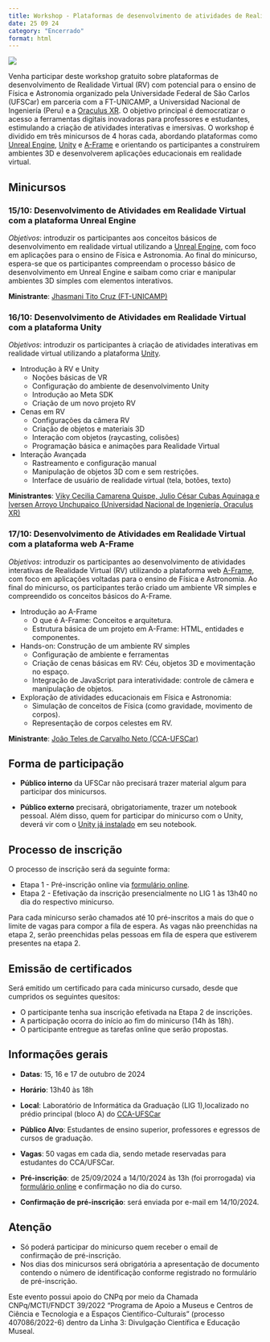 ```yaml
---
title: Workshop - Plataformas de desenvolvimento de atividades de Realidade Virtual para o Ensino de Física e Astronomia
date: 25 09 24
category: "Encerrado" 
format: html
---
```


![](workshoVR.webp)

Venha participar deste workshop gratuito sobre plataformas de desenvolvimento de Realidade Virtual (RV) com potencial para o ensino de Física e Astronomia organizado pela Universidade Federal de São Carlos (UFSCar) em parceria com a FT-UNICAMP, a Universidad Nacional de Ingeniería (Peru) e a [Oraculus XR](https://oraculusxr.com/). O objetivo principal é democratizar o acesso a ferramentas digitais inovadoras para professores e estudantes, estimulando a criação de atividades interativas e imersivas. O workshop é dividido em três minicursos de 4 horas cada, abordando plataformas como [Unreal Engine](https://www.unrealengine.com/pt-BR), [Unity](https://unity.com/pt) e [A-Frame](https://aframe.io/) e orientando os participantes a construírem ambientes 3D e desenvolverem aplicações educacionais em realidade virtual.

## Minicursos

### 15/10: Desenvolvimento de Atividades em Realidade Virtual com a plataforma Unreal Engine

*Objetivos*: introduzir os participantes aos conceitos básicos de desenvolvimento em realidade virtual utilizando a [Unreal Engine](https://www.unrealengine.com/pt-BR), com foco em aplicações para o ensino de Física e Astronomia. Ao final do minicurso, espera-se que os participantes compreendam o processo básico de desenvolvimento em Unreal Engine e saibam como criar e manipular ambientes 3D simples com elementos interativos.

**Ministrante**: [Jhasmani Tito Cruz (FT-UNICAMP)](/equipe/estudantes/jhasmani_tito_cruz.qmd)

### 16/10: Desenvolvimento de Atividades em Realidade Virtual com a plataforma Unity

*Objetivos*: introduzir os participantes à criação de atividades interativas em realidade virtual utilizando a plataforma [Unity](https://unity.com/pt).

+ Introdução à RV e Unity
    - Noções básicas de VR
    - Configuração do ambiente de desenvolvimento Unity
    - Introdução ao Meta SDK
    - Criação de um novo projeto RV
+ Cenas em RV
    - Configurações da câmera RV
    - Criação de objetos e materiais 3D
    - Interação com objetos (raycasting, colisões)
    - Programação básica e animações para Realidade Virtual
+ Interação Avançada
    - Rastreamento e configuração manual
    - Manipulação de objetos 3D com e sem restrições.
    - Interface de usuário de realidade virtual (tela, botões, texto)

**Ministrantes**: [Viky Cecilia Camarena Quispe, Julio César Cubas Aguinaga e Iversen Arroyo Unchupaico (Universidad Nacional de Ingeniería, Oraculus XR)](https://oraculusxr.com/)

### 17/10: Desenvolvimento de Atividades em Realidade Virtual com a plataforma web A-Frame

*Objetivos*: introduzir os participantes ao desenvolvimento de atividades interativas de Realidade Virtual (RV) utilizando a plataforma web [A-Frame](https://aframe.io/), com foco em aplicações voltadas para o ensino de Física e Astronomia. Ao final do minicurso, os participantes terão criado um ambiente VR simples e compreendido os conceitos básicos do A-Frame.

- Introdução ao A-Frame
    - O que é A-Frame: Conceitos e arquitetura.
    - Estrutura básica de um projeto em A-Frame: HTML, entidades e componentes.
- Hands-on: Construção de um ambiente RV simples
    - Configuração de ambiente e ferramentas
    - Criação de cenas básicas em RV: Céu, objetos 3D e movimentação no espaço.
    - Integração de JavaScript para interatividade: controle de câmera e manipulação de objetos.
 - Exploração de atividades educacionais em Física e Astronomia:
    - Simulação de conceitos de Física (como gravidade, movimento de corpos).
    - Representação de corpos celestes em RV.

**Ministrante**: [João Teles de Carvalho Neto (CCA-UFSCar)](/equipe/professores/joao_teles.qmd)

## Forma de participação

- **Público interno** da UFSCar não precisará trazer material algum para participar dos minicursos.

- **Público externo** precisará, obrigatoriamente, trazer um notebook pessoal. Além disso, quem for participar do minicurso com o Unity, deverá vir com o [Unity já instalado](https://unity.com/pt/download) em seu notebook.

## Processo de inscrição

O processo de inscrição será da seguinte forma:

- Etapa 1 - Pré-inscrição online via [formulário online](https://forms.gle/RU8US7j6KKTJ2wwh6).
- Etapa 2 - Efetivação da inscrição presencialmente no LIG 1 às 13h40 no dia do respectivo minicurso.

Para cada minicurso serão chamados até 10 pré-inscritos a mais do que o limite de vagas para compor a fila de espera. As vagas não preenchidas na etapa 2, serão preenchidas pelas pessoas em fila de espera que estiverem presentes na etapa 2.

## Emissão de certificados

Será emitido um certificado para cada minicurso cursado, desde que cumpridos os seguintes quesitos:

- O participante tenha sua inscrição efetivada na Etapa 2 de inscrições.
- A participação ocorra do início ao fim do minicurso (14h às 18h).
- O participante entregue as tarefas online que serão propostas.


## Informações gerais

- **Datas**: 15, 16 e 17 de outubro de 2024

- **Horário**: 13h40 às 18h

- **Local**: Laboratório de Informática da Graduação (LIG 1),localizado no prédio principal (bloco A) do [CCA-UFSCar](/localizacao/localizacao.qmd)

- **Público Alvo**: Estudantes de ensino superior, professores e egressos de cursos de graduação.

- **Vagas**: 50 vagas em cada dia, sendo metade reservadas para estudantes do CCA/UFSCar.

- **Pré-inscrição**: de 25/09/2024 a 14/10/2024 às 13h (foi prorrogada) via [formulário online](https://forms.gle/RU8US7j6KKTJ2wwh6) e confirmação no dia do curso.

- **Confirmação de pré-inscrição**: será enviada por e-mail em 14/10/2024.


::: {.callout-note}
## Atenção
- Só poderá participar do minicurso quem receber o email de confirmação de pré-inscrição.
- Nos dias dos minicursos será obrigatória a apresentação de documento contendo o número de identificação conforme registrado no formulário de pré-inscrição.
:::

Este evento possui apoio do CNPq por meio da Chamada CNPq/MCTI/FNDCT 39/2022 "Programa de Apoio a Museus e Centros de Ciência e Tecnologia e a Espaços Científico-Culturais" (processo 407086/2022-6) dentro da Linha 3: Divulgação Científica e Educação Museal.
